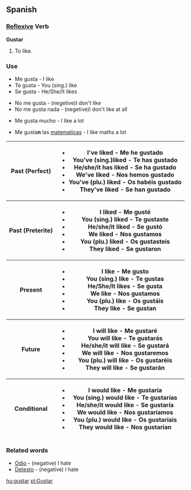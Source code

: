 ==Spanish==

===[[Reflexive]] Verb===

'''Gustar'''

#To like.

===Use===

*Me gusta - I like
*Te gusta - You (sing.) like
*Se gusta - He/She/It likes
<p>
*No me gusta - (negetive)I don't like
*No me gusta nada - (negetive)I don't like at all
<p>
*Me gusta mucho - I like a lot
<p>
*Me gusta'''n''' las [[matematicas]] - I like maths a lot

{|
!Past (Perfect)
|
*I've liked - Me he gustado
*You've (sing.)liked - Te has gustado
*He/she/it has liked - Se ha gustado
*We've liked - Nos hemos gustado
*You've (plu.) liked - Os habéis gustado
*They've liked - Se han gustado

<tr>
!Past (Preterite)
|
*I liked - Me gusté
*You (sing.) liked - Te gustaste
*He/she/it liked - Se gustó
*We liked - Nos gustamos
*You (plu.) liked - Os gustasteis
*They liked - Se gustaron

<tr>
!Present
|
*I like - Me gusto
*You (sing.) like - Te gustas
*He/She/It likes - Se gusta
*We like - Nos gustamos
*You (plu.) like - Os gustáis
*They like - Se gustan

<tr>
!Future
|
*I will like - Me gustaré
*You will like - Te gustarás
*He/she/it will like - Se gustará
*We will like - Nos gustaremos
*You (plu.) will like - Os gustaréis
*They will like - Se gustarán

<tr>
!Conditional
|
*I would like - Me gustaría
*You (sing.) would like - Te gustarías
*He/she/it would like - Se gustaría
*We would like - Nos gustaríamos
*You (plu.) would like - Os gustaríais
*They would like - Nos gustarían

|}

===Related words===

*[[Odio]] - (negative) I hate
*[[Detesto]] - (negative) I hate

[[hu:gustar]]
[[pl:Gustar]]
